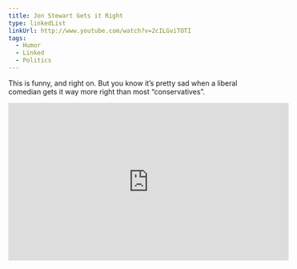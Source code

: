 ```yaml
---
title: Jon Stewart Gets it Right
type: linkedList
linkUrl: http://www.youtube.com/watch?v=2cILGviTOTI
tags:
  - Humor
  - Linked
  - Politics
---
```


This is funny, and right on. But you know it’s pretty sad when a liberal comedian gets it way more right than most “conservatives”.

<iframe width="560" height="315" src="http://www.youtube.com/embed/2cILGviTOTI?rel=0" frameborder="0" allowfullscreen=""></iframe>
